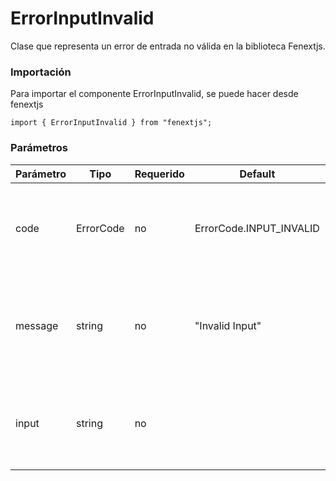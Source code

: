 # ErrorInputInvalid

Clase que representa un error de entrada no válida en la biblioteca Fenextjs.

### Importación

Para importar el componente ErrorInputInvalid, se puede hacer desde fenextjs

```tsx copy
import { ErrorInputInvalid } from "fenextjs";
```

### Parámetros

| Parámetro | Tipo | Requerido | Default | Descripcion |
| --------- | ---- | --------- | ------- | ----------- |
| code | ErrorCode | no | ErrorCode.INPUT_INVALID | Código de error específico que indica que la entrada proporcionada no es válida. |
| message | string | no | "Invalid Input" | Mensaje de error que describe la naturaleza del error relacionado con la entrada no válida. |
| input | string | no |  | Texto opcional que proporciona información sobre la entrada que causó el error. |
